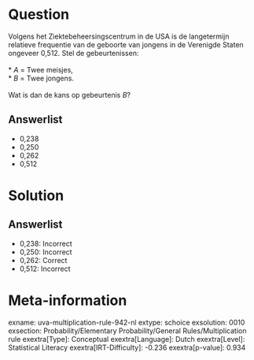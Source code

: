 Question
========

Volgens het Ziektebeheersingscentrum in de USA is de langetermijn
relatieve frequentie van de geboorte van jongens in de Verenigde Staten
ongeveer 0,512. Stel de gebeurtenissen:\
\
* *A* = Twee meisjes,\
* *B* = Twee jongens.\
\
Wat is dan de kans op gebeurtenis *B*?

Answerlist
----------

* 0,238
* 0,250
* 0,262
* 0,512

Solution
========

Answerlist
----------

* 0,238: Incorrect
* 0,250: Incorrect
* 0,262: Correct
* 0,512: Incorrect

Meta-information
================
exname: uva-multiplication-rule-942-nl
extype: schoice
exsolution: 0010
exsection: Probability/Elementary Probability/General Rules/Multiplication rule
exextra[Type]: Conceptual
exextra[Language]: Dutch
exextra[Level]: Statistical Literacy
exextra[IRT-Difficulty]: -0.236
exextra[p-value]: 0.934
